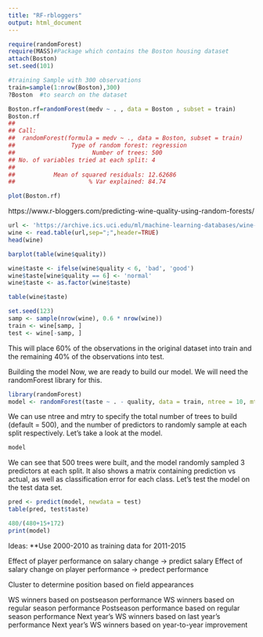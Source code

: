 ```yaml
---
title: "RF-rbloggers"
output: html_document
---
```


```r
require(randomForest)
require(MASS)#Package which contains the Boston housing dataset
attach(Boston)
set.seed(101)
```

```r
#training Sample with 300 observations
train=sample(1:nrow(Boston),300)
?Boston  #to search on the dataset
```

```r
Boston.rf=randomForest(medv ~ . , data = Boston , subset = train)
Boston.rf
## 
## Call:
##  randomForest(formula = medv ~ ., data = Boston, subset = train) 
##                Type of random forest: regression
##                      Number of trees: 500
## No. of variables tried at each split: 4
## 
##           Mean of squared residuals: 12.62686
##                     % Var explained: 84.74
```

```r
plot(Boston.rf)
```



https://www.r-bloggers.com/predicting-wine-quality-using-random-forests/

```r
url <- 'https://archive.ics.uci.edu/ml/machine-learning-databases/wine-quality/winequality-white.csv'
wine <- read.table(url,sep=";",header=TRUE)
head(wine)
```

```r
barplot(table(wine$quality))
```

```r
wine$taste <- ifelse(wine$quality < 6, 'bad', 'good')
wine$taste[wine$quality == 6] <- 'normal'
wine$taste <- as.factor(wine$taste)
```

```r
table(wine$taste)
```

```r
set.seed(123)
samp <- sample(nrow(wine), 0.6 * nrow(wine))
train <- wine[samp, ]
test <- wine[-samp, ]
```


This will place 60% of the observations in the original dataset into train and the remaining 40% of the observations into test.

Building the model
Now, we are ready to build our model. We will need the randomForest library for this.

```r
library(randomForest)
model <- randomForest(taste ~ . - quality, data = train, ntree = 10, mtry = 3)
```

We can use ntree and mtry to specify the total number of trees to build (default = 500), and the number of predictors to randomly sample at each split respectively. Let’s take a look at the model.

```r
model
```

We can see that 500 trees were built, and the model randomly sampled 3 predictors at each split. It also shows a matrix containing prediction vs actual, as well as classification error for each class. Let’s test the model on the test data set.

```r
pred <- predict(model, newdata = test)
table(pred, test$taste)
```

```r
480/(480+15+172)
print(model)
```



Ideas:
**Use 2000-2010 as training data for 2011-2015

Effect of player performance on salary change -> predict salary
Effect of salary change on player performance -> predect performance

Cluster to determine position based on field appearances

WS winners based on postseason performance
WS winners based on regular season performance
Postseason performance based on regular season performance
Next year's WS winners based on last year's performance
Next year's WS winners based on year-to-year improvement











